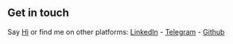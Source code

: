 ## Get in touch

Say [Hi](mailto:manolisdim93@gmail.com) or find me on other platforms: [LinkedIn](https://gr.linkedin.com/in/emdim) - [Telegram](https://t.me/manolisdim93) - [Github](https://www.github.com/emdim)
